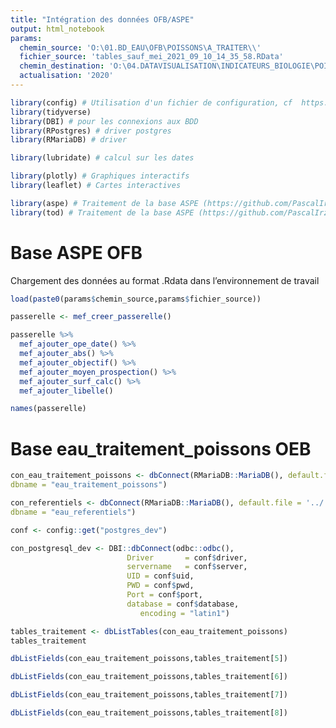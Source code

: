 ```yaml
---
title: "Intégration des données OFB/ASPE"
output: html_notebook
params:  
  chemin_source: 'O:\01.BD_EAU\OFB\POISSONS\A_TRAITER\\'
  fichier_source: 'tables_sauf_mei_2021_09_10_14_35_58.RData'
  chemin_destination: 'O:\04.DATAVISUALISATION\INDICATEURS_BIOLOGIE\POISSONS\\'
  actualisation: '2020'
---
```


```r


library(config) # Utilisation d'un fichier de configuration, cf  https://db.rstudio.com/best-practices/managing-credentials/#stored-in-a-file-with-config
library(tidyverse)
library(DBI) # pour les connexions aux BDD
library(RPostgres) # driver postgres
library(RMariaDB) # driver

library(lubridate) # calcul sur les dates

library(plotly) # Graphiques interactifs
library(leaflet) # Cartes interactives

library(aspe) # Traitement de la base ASPE (https://github.com/PascalIrz/aspe) devtools::install_github("PascalIrz/aspe")
library(tod) # Traitement de la base ASPE (https://github.com/PascalIrz/tod) devtools::install_github("PascalIrz/tod")
```

# Base ASPE OFB

Chargement des données au format .Rdata dans l'environnement de travail

```r
load(paste0(params$chemin_source,params$fichier_source))
```

```r
passerelle <- mef_creer_passerelle() 

passerelle %>%
  mef_ajouter_ope_date() %>%
  mef_ajouter_abs() %>%
  mef_ajouter_objectif() %>%
  mef_ajouter_moyen_prospection() %>%
  mef_ajouter_surf_calc() %>% 
  mef_ajouter_libelle()

names(passerelle)
```



# Base eau_traitement_poissons OEB
```r
con_eau_traitement_poissons <- dbConnect(RMariaDB::MariaDB(), default.file = '../../.my.cnf', groups="mysql_oeb",
dbname = "eau_traitement_poissons")

con_referentiels <- dbConnect(RMariaDB::MariaDB(), default.file = '../../.my.cnf', groups="mysql_oeb",
dbname = "eau_referentiels")

conf <- config::get("postgres_dev")

con_postgresql_dev <- DBI::dbConnect(odbc::odbc(),
                          Driver       = conf$driver,
                          servername   = conf$server,
                          UID = conf$uid,
                          PWD = conf$pwd,
                          Port = conf$port,
                          database = conf$database,
                             encoding = "latin1")
```


```r
tables_traitement <- dbListTables(con_eau_traitement_poissons)
tables_traitement

dbListFields(con_eau_traitement_poissons,tables_traitement[5])

dbListFields(con_eau_traitement_poissons,tables_traitement[6])

dbListFields(con_eau_traitement_poissons,tables_traitement[7])

dbListFields(con_eau_traitement_poissons,tables_traitement[8])
```